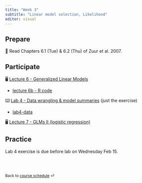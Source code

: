 ```yaml
---
title: "Week 3"
subtitle: "Linear model selection, Likelihood"
editor: visual
---
```


## Prepare

📖 Read Chapters 6.1 (Tue) & 6.2 (Thu) of Zuur et al. 2007.

## Participate

🖥️ [Lecture 6 - Generalized Linear Models](../lectures/lec-06.pptx)

-   [lecture 6b - R code](lectures/lec-06b.pdf)

⌨️ [Lab 4 - Data wrangling & model summaries](../labs/lab-04.html) (just the exercise)

-   [lab4-data](../data/lab-4data.zip)

🖥️ [Lecture 7 - GLMs II (logistic regression)](../lectures/lec-07.pdf)

## Practice

Lab 4 exercise is due before lab on Wednesday Feb 15.

<br><br>

::: {style="font-size: 0.875em;"}
Back to [course schedule](/ "Course schedule") ⏎
:::
